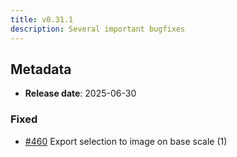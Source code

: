 ```yaml
---
title: v0.31.1
description: Several important bugfixes
---
```


## Metadata

- **Release date**: 2025-06-30

### Fixed

- [#460](https://github.com/InditexTech/weavejs/issues/460) Export selection to image on base scale (1)
